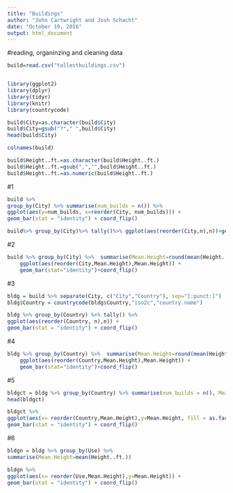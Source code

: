 ```yaml
---
title: "Buildings"
author: "John Cartwright and Josh Schacht"
date: "October 19, 2016"
output: html_document
---
```


#reading, organinzing and cleaning data
```r
build=read.csv("tallestbuildings.csv")


library(ggplot2)
library(dplyr)
library(tidyr)
library(knitr)
library(countrycode)

build$City=as.character(build$City)
build$City=gsub("?"," ",build$City)
head(build$City)

colnames(build)

build$Height..ft.=as.character(build$Height..ft.)
build$Height..ft.=gsub(",","",build$Height..ft.)
build$Height..ft.=as.numeric(build$Height..ft.)
```

#1
```r
build %>%
group_by(City) %>% summarise(num_builds = n()) %>%
ggplot(aes(y=num_builds, x=reorder(City, num_builds))) +
geom_bar(stat = "identity") + coord_flip()

build%>% group_by(City)%>% tally()%>% ggplot(aes(reorder(City,n),n))+geom_bar(stat="identity")+coord_flip()
```

#2
```r
build %>% group_by(City) %>%  summarise(Mean.Height=round(mean(Height..ft.),2))%>%
    ggplot(aes(reorder(City,Mean.Height),Mean.Height)) +
    geom_bar(stat="identity")+coord_flip()
```

#3
```r
bldg = build %>% separate(City, c("City","Country"), sep="[:punct:]")
bldg$Country = countrycode(bldg$Country,"iso2c","country.name")

bldg %>% group_by(Country) %>% tally() %>%
ggplot(aes(reorder(Country, n),n)) +
geom_bar(stat = "identity") + coord_flip()
```

#4
```r
bldg %>% group_by(Country) %>%  summarise(Mean.Height=round(mean(Height..ft.),2))%>%
    ggplot(aes(reorder(Country,Mean.Height),Mean.Height)) +
    geom_bar(stat="identity")+coord_flip()
```

#5
```r
bldgct = bldg %>% group_by(Country) %>% summarise(num_builds = n(), Mean.Height=mean(Height..m.))
head(bldgct)

bldgct %>%
ggplot(aes(x= reorder(Country,Mean.Height),y=Mean.Height, fill = as.factor(num_builds))) +
geom_bar(stat = "identity") + coord_flip()

```


#6
```r
bldgn = bldg %>% group_by(Use) %>%
summarise(Mean.Height=mean(Height..ft.))

bldgn %>%
ggplot(aes(x= reorder(Use,Mean.Height),y=Mean.Height)) +
geom_bar(stat = "identity") + coord_flip()

```
